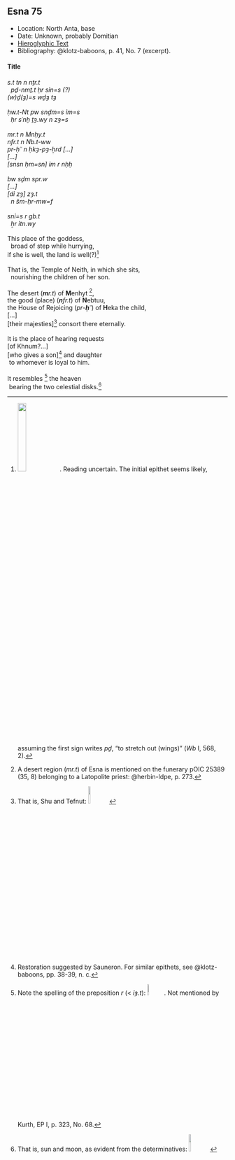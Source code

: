 ## Esna 75 {-}

- Location: North Anta, base
- Date: Unknown, probably Domitian
- [Hieroglyphic Text](https://www.ifao.egnet.net/uploads/publications/enligne/Temples-Esna002.pdf#page=228){target="_blank"}
- Bibliography: @klotz-baboons, p. 41, No. 7 (excerpt).

<style>
  .col2 {
    columns: 2 300px;         /* number of columns and width in pixels*/
    -webkit-columns: 2 300px; /* chrome, safari */
    -moz-columns: 2 300px;    /* firefox */
    -webkit-column-break-inside: avoid;
    -page-break-inside: avoid;
    -break-inside: avoid;
  }

</style>

#### Title {-}

<div class="col2">

| *s.t tn n nṯr.t  *
|   *pḏ-nmṯ.t ḥr sỉn=s (?)  *
| *(w)ḏ(ȝ)=s wḏȝ tȝ  *
|   
| *ḥw.t-Nt pw snḏm=s ỉm=s  *
|   *ḥr sʿnḫ ṯȝ.wy n zȝ=s  *
|   
| *mr.t n Mnḥy.t  *
| *nfr.t n Nb.t-ww  *
| *pr-ḥʿʿ n ḥkȝ-pȝ-ẖrd [...]  *
| *[...]  *
| *[snsn ḥm=sn] ỉm r nḥḥ  *
|   
| *bw sḏm spr.w *  
| *[...]  *
| *[dỉ zȝ] zȝ.t  *
|   *n šm-ḥr-mw=f  *
|     
| *snỉ=s r gb.t  *
|   *ẖr ỉtn.wy  *
|  
| This place of the goddess,
|   broad of step while hurrying,
| if she is well, the land is well(?)[^fn-75-1]
|
| That is, the Temple of Neith, in which she sits,
|   nourishing the children of her son.
| 
| The desert (***m****r.t*) of **M**enhyt [^fn-75-2],  
| the good (place) (***n****fr.t*) of **N**ebtuu,  
| the House of Rejoicing (*pr*-***ḥ****ʿʿ*) of **H**eka the child,  
| [...]  
| [their majesties][^fn-75-3] consort there eternally.  
|
| It is the place of hearing requests  
| [of Khnum?...]
| [who gives a son][^fn-75-4] and daughter
|  to whomever is loyal to him.
| 
| It resembles [^fn-75-5] the heaven 
|  bearing the two celestial disks.[^fn-75-6]

</div>

[^fn-75-1]: ![](images/75_1.png){width=20%}. Reading uncertain. The initial epithet seems likely, assuming the first sign writes *pḏ*, "to stretch out (wings)" (*Wb* I, 568, 2).

[^fn-75-2]: A desert region (*mr.t*) of Esna is mentioned on the funerary pOIC 25389 (35, 8) belonging to a Latopolite priest: @herbin-ldpe, p. 273.

[^fn-75-3]: That is, Shu and Tefnut: ![](images/75_2.png){width=10%}

[^fn-75-4]: Restoration suggested by Sauneron. For similar epithets, see @klotz-baboons, pp. 38-39, n. c.

[^fn-75-5]: Note the spelling of the preposition *r* (< *ỉȝ.t*): ![](images/75_3.png){width=8%}. Not mentioned by Kurth, EP I, p. 323, No. 68.

[^fn-75-6]: That is, sun and moon, as evident from the determinatives: ![](images/75_4.png){width=10%}
